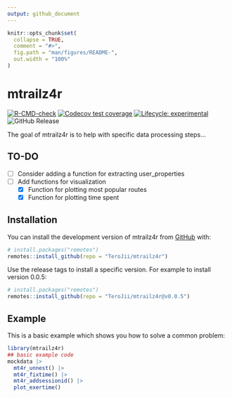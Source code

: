 ```yaml
---
output: github_document
---
```


<!-- README.md is generated from README.Rmd. Please edit that file -->

```r
knitr::opts_chunk$set(
  collapse = TRUE,
  comment = "#>",
  fig.path = "man/figures/README-",
  out.width = "100%"
)
```

# mtrailz4r

<!-- badges: start -->
[![R-CMD-check](https://github.com/TeroJii/mtrailz4r/actions/workflows/R-CMD-check.yaml/badge.svg)](https://github.com/TeroJii/mtrailz4r/actions/workflows/R-CMD-check.yaml)
[![Codecov test coverage](https://codecov.io/gh/TeroJii/mtrailz4r/branch/main/graph/badge.svg)](https://app.codecov.io/gh/TeroJii/mtrailz4r?branch=main)
[![Lifecycle: experimental](https://img.shields.io/badge/lifecycle-experimental-orange.svg)](https://lifecycle.r-lib.org/articles/stages.html#experimental)
![GitHub Release](https://img.shields.io/github/v/release/TeroJii/mtrailz4r)
<!-- badges: end -->

The goal of mtrailz4r is to help with specific data processing steps...

## TO-DO

- [ ] Consider adding a function for extracting user_properties
- [ ] Add functions for visualization
  - [x] Function for plotting most popular routes
  - [x] Function for plotting time spent


## Installation

You can install the development version of mtrailz4r from [GitHub](https://github.com/) with:

``` r
# install.packages("remotes")
remotes::install_github(repo = "TeroJii/mtrailz4r")
```

Use the release tags to install a specific version. For example to install version 0.0.5:

``` r
# install.packages("remotes")
remotes::install_github(repo = "TeroJii/mtrailz4r@v0.0.5")
```

## Example

This is a basic example which shows you how to solve a common problem:

```r
library(mtrailz4r)
## basic example code
mockdata |> 
  mt4r_unnest() |> 
  mt4r_fixtime() |> 
  mt4r_addsessionid() |> 
  plot_exertime()
```

